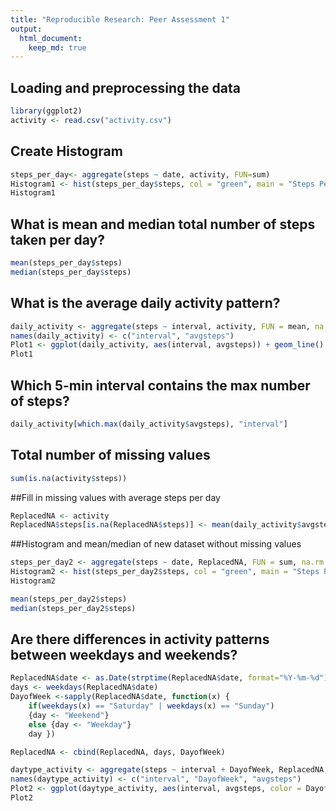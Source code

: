 ```yaml
---
title: "Reproducible Research: Peer Assessment 1"
output: 
  html_document:
    keep_md: true
---
```


## Loading and preprocessing the data
```r
library(ggplot2)
activity <- read.csv("activity.csv")
```

## Create Histogram
```r
steps_per_day<- aggregate(steps ~ date, activity, FUN=sum)
Histogram1 <- hist(steps_per_day$steps, col = "green", main = "Steps Per Day", xlab = "Steps")
Histogram1
```

## What is mean and median total number of steps taken per day?
```r
mean(steps_per_day$steps)
median(steps_per_day$steps)
```

## What is the average daily activity pattern?
```r
daily_activity <- aggregate(steps ~ interval, activity, FUN = mean, na.rm = TRUE)
names(daily_activity) <- c("interval", "avgsteps")
Plot1 <- ggplot(daily_activity, aes(interval, avgsteps)) + geom_line() + ggtitle("Average Daily Activity Pattern") + xlab("5-min Intervals") + ylab("Average Steps per Day")
Plot1
```

## Which 5-min interval contains the max number of steps?
```r
daily_activity[which.max(daily_activity$avgsteps), "interval"]
```


## Total number of missing values
```r
sum(is.na(activity$steps))
```

##Fill in missing values with average steps per day
```r
ReplacedNA <- activity
ReplacedNA$steps[is.na(ReplacedNA$steps)] <- mean(daily_activity$avgsteps)
```

##Histogram and mean/median of new dataset without missing values
```r
steps_per_day2 <- aggregate(steps ~ date, ReplacedNA, FUN = sum, na.rm = TRUE)
Histogram2 <- hist(steps_per_day2$steps, col = "green", main = "Steps Per Day", xlab = "Steps")
Histogram2

mean(steps_per_day2$steps)
median(steps_per_day2$steps)
```

## Are there differences in activity patterns between weekdays and weekends?
```r
ReplacedNA$date <- as.Date(strptime(ReplacedNA$date, format="%Y-%m-%d"))
days <- weekdays(ReplacedNA$date)
DayofWeek <-sapply(ReplacedNA$date, function(x) {
    if(weekdays(x) == "Saturday" | weekdays(x) == "Sunday")
    {day <- "Weekend"}
    else {day <- "Weekday"}
    day })

ReplacedNA <- cbind(ReplacedNA, days, DayofWeek)

daytype_activity <- aggregate(steps ~ interval + DayofWeek, ReplacedNA, FUN = mean, na.rm = TRUE)
names(daytype_activity) <- c("interval", "DayofWeek", "avgsteps")
Plot2 <- ggplot(daytype_activity, aes(interval, avgsteps, color = DayofWeek)) + geom_line() + facet_wrap(~DayofWeek) + ggtitle("Daily Average Steps by Day of Week") + xlab("Interval") + ylab("Average Number of Steps")
Plot2
```